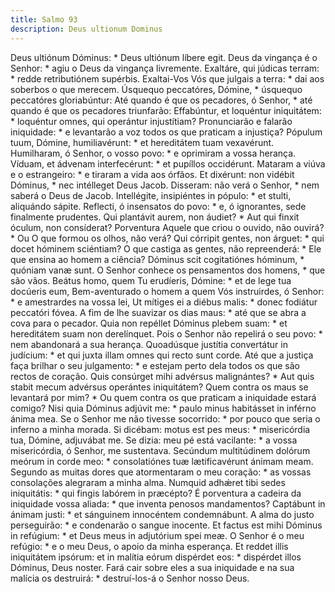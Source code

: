```yaml
---
title: Salmo 93
description: Deus ultionum Dominus
---
```


<div class="side-by-side not-content">
  <span>Deus ultiónum Dóminus: * Deus ultiónum líbere egit.</span>
  <span>
    Deus da vingança é o Senhor: * agiu o Deus da vingança livremente.
  </span>
  <span>Exaltáre, qui júdicas terram: * redde retributiónem supérbis.</span>
  <span>
    Exaltai-Vos Vós que julgais a terra: * dai aos soberbos o que merecem.
  </span>
  <span>Úsquequo peccatóres, Dómine, * úsquequo peccatóres gloriabúntur:</span>
  <span>
    Até quando é que os pecadores, ó Senhor, * até quando é que os pecadores
    triunfarão:
  </span>
  <span>
    Effabúntur, et loquéntur iniquitátem: * loquéntur omnes, qui operántur
    injustítiam?
  </span>
  <span>
    Pronunciarão e falarão iniquidade: * e levantarão a voz todos os que
    praticam a injustiça?
  </span>
  <span>
    Pópulum tuum, Dómine, humiliavérunt: * et hereditátem tuam vexavérunt.
  </span>
  <span>
    Humilharam, ó Senhor, o vosso povo: * e oprimiram a vossa herança.
  </span>
  <span>Víduam, et ádvenam interfecérunt: * et pupíllos occidérunt.</span>
  <span>Mataram a viúva e o estrangeiro: * e tiraram a vida aos órfãos.</span>
  <span>Et dixérunt: non vidébit Dóminus, * nec intélleget Deus Jacob.</span>
  <span>Disseram: não verá o Senhor, * nem saberá o Deus de Jacob.</span>
  <span>
    Intellégite, insipiéntes in pópulo: * et stulti, aliquándo sápite.
  </span>
  <span>
    Reflecti, ó insensatos do povo: * e, ó ignorantes, sede finalmente
    prudentes.
  </span>
  <span>
    Qui plantávit aurem, non áudiet? * Aut qui finxit óculum, non consíderat?
  </span>
  <span>
    Porventura Aquele que criou o ouvido, não ouvirá? * Ou O que formou os
    olhos, não verá?
  </span>
  <span>Qui córripit gentes, non árguet: * qui docet hóminem sciéntiam?</span>
  <span>
    O que castiga as gentes, não repreenderá: * Ele que ensina ao homem a
    ciência?
  </span>
  <span>Dóminus scit cogitatiónes hóminum, * quóniam vanæ sunt.</span>
  <span>O Senhor conhece os pensamentos dos homens, * que são vãos.</span>
  <span>
    Beátus homo, quem Tu erudíeris, Dómine: * et de lege tua docúeris eum,
  </span>
  <span>
    Bem-aventurado o homem a quem Vós instruirdes, ó Senhor: * e amestrardes na
    vossa lei,
  </span>
  <span>Ut mítiges ei a diébus malis: * donec fodiátur peccatóri fóvea.</span>
  <span>
    A fim de lhe suavizar os dias maus: * até que se abra a cova para o pecador.
  </span>
  <span>
    Quia non repéllet Dóminus plebem suam: * et hereditátem suam non
    derelínquet.
  </span>
  <span>
    Pois o Senhor não repelirá o seu povo: * nem abandonará a sua herança.
  </span>
  <span>
    Quoadúsque justítia convertátur in judícium: * et qui juxta illam omnes qui
    recto sunt corde.
  </span>
  <span>
    Até que a justiça faça brilhar o seu julgamento: * e estejam perto dela
    todos os que são rectos de coração.
  </span>
  <span>
    Quis consúrget mihi advérsus malignántes? * Aut quis stabit mecum advérsus
    operántes iniquitátem?
  </span>
  <span>
    Quem contra os maus se levantará por mim? * Ou quem contra os que praticam a
    iniquidade estará comigo?
  </span>
  <span>
    Nisi quia Dóminus adjúvit me: * paulo minus habitásset in inférno ánima mea.
  </span>
  <span>
    Se o Senhor me não tivesse socorrido: * por pouco que seria o inferno a
    minha morada.
  </span>
  <span>
    Si dicébam: motus est pes meus: * misericórdia tua, Dómine, adjuvábat me.
  </span>
  <span>
    Se dizia: meu pé está vacilante: * a vossa misericórdia, ó Senhor, me
    sustentava.
  </span>
  <span>
    Secúndum multitúdinem dolórum meórum in corde meo: * consolatiónes tuæ
    lætificavérunt ánimam meam.
  </span>
  <span>
    Segundo as muitas dores que atormentaram o meu coração: * as vossas
    consolações alegraram a minha alma.
  </span>
  <span>
    Numquid adhǽret tibi sedes iniquitátis: * qui fingis labórem in præcépto?
  </span>
  <span>
    É porventura a cadeira da iniquidade vossa aliada: * que inventa penosos
    mandamentos?
  </span>
  <span>
    Captábunt in ánimam justi: * et sánguinem innocéntem condemnábunt.
  </span>
  <span>A alma do justo perseguirão: * e condenarão o sangue inocente.</span>
  <span>
    Et factus est mihi Dóminus in refúgium: * et Deus meus in adjutórium spei
    meæ.
  </span>
  <span>
    O Senhor é o meu refúgio: * e o meu Deus, o apoio da minha esperança.
  </span>
  <span>
    Et reddet illis iniquitátem ipsórum: et in malítia eórum dispérdet eos: *
    dispérdet illos Dóminus, Deus noster.
  </span>
  <span>
    Fará cair sobre eles a sua iniquidade e na sua malícia os destruirá: *
    destruí-los-á o Senhor nosso Deus.
  </span>
</div>
